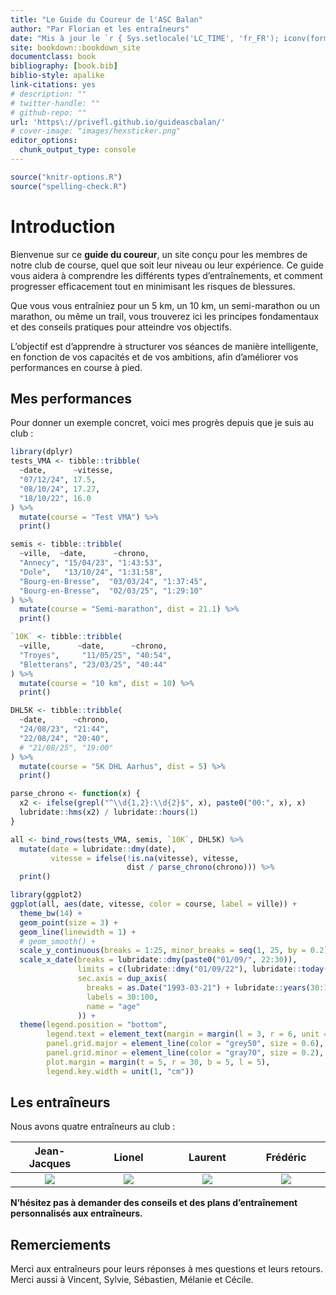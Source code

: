 ```yaml
--- 
title: "Le Guide du Coureur de l'ASC Balan"
author: "Par Florian et les entraîneurs"
date: "Mis à jour le `r { Sys.setlocale('LC_TIME', 'fr_FR'); iconv(format(Sys.Date(), format='%d %B %Y'), from = 'latin1') }`"
site: bookdown::bookdown_site
documentclass: book
bibliography: [book.bib]
biblio-style: apalike
link-citations: yes
# description: ""
# twitter-handle: ""
# github-repo: ""
url: 'https\://privefl.github.io/guideascbalan/'
# cover-image: "images/hexsticker.png"
editor_options: 
  chunk_output_type: console
---
```


```r
source("knitr-options.R")
source("spelling-check.R")
```

# Introduction {-}

Bienvenue sur ce **guide du coureur**, un site conçu pour les membres de notre club de course, quel que soit leur niveau ou leur expérience.
Ce guide vous aidera à comprendre les différents types d'entraînements, et comment progresser efficacement tout en minimisant les risques de blessures.

Que vous vous entraîniez pour un 5 km, un 10 km, un semi-marathon ou un marathon, ou même un trail, 
vous trouverez ici les principes fondamentaux et des conseils pratiques pour atteindre vos objectifs.

L'objectif est d'apprendre à structurer vos séances de manière intelligente,
en fonction de vos capacités et de vos ambitions, afin d'améliorer vos performances en course à pied.


## Mes performances {-}

Pour donner un exemple concret, voici mes progrès depuis que je suis au club :

```r
library(dplyr)
tests_VMA <- tibble::tribble(
  ~date,      ~vitesse, 
  "07/12/24", 17.5,
  "08/10/24", 17.27,
  "18/10/22", 16.0
) %>% 
  mutate(course = "Test VMA") %>% 
  print()

semis <- tibble::tribble(
  ~ville,  ~date,      ~chrono,
  "Annecy", "15/04/23", "1:43:53",
  "Dole",   "13/10/24", "1:31:58",
  "Bourg-en-Bresse",  "03/03/24", "1:37:45",
  "Bourg-en-Bresse",  "02/03/25", "1:29:10"
) %>% 
  mutate(course = "Semi-marathon", dist = 21.1) %>% 
  print()

`10K` <- tibble::tribble(
  ~ville,      ~date,      ~chrono,
  "Troyes",     "11/05/25", "40:54",
  "Bletterans", "23/03/25", "40:44"
) %>% 
  mutate(course = "10 km", dist = 10) %>% 
  print()

DHL5K <- tibble::tribble(
  ~date,      ~chrono,
  "24/08/23", "21:44",
  "22/08/24", "20:40",
  # "21/08/25", "19:00"
) %>% 
  mutate(course = "5K DHL Aarhus", dist = 5) %>% 
  print()

parse_chrono <- function(x) {
  x2 <- ifelse(grepl("^\\d{1,2}:\\d{2}$", x), paste0("00:", x), x)
  lubridate::hms(x2) / lubridate::hours(1)
}

all <- bind_rows(tests_VMA, semis, `10K`, DHL5K) %>% 
  mutate(date = lubridate::dmy(date),
         vitesse = ifelse(!is.na(vitesse), vitesse, 
                          dist / parse_chrono(chrono))) %>% 
  print()
```


```r
library(ggplot2)
ggplot(all, aes(date, vitesse, color = course, label = ville)) +
  theme_bw(14) + 
  geom_point(size = 3) + 
  geom_line(linewidth = 1) +
  # geom_smooth() +
  scale_y_continuous(breaks = 1:25, minor_breaks = seq(1, 25, by = 0.2)) +
  scale_x_date(breaks = lubridate::dmy(paste0("01/09/", 22:30)),
               limits = c(lubridate::dmy("01/09/22"), lubridate::today()),
               sec.axis = dup_axis(
                 breaks = as.Date("1993-03-21") + lubridate::years(30:100),
                 labels = 30:100,
                 name = "age"
               )) +
  theme(legend.position = "bottom",
        legend.text = element_text(margin = margin(l = 3, r = 6, unit = "pt")),
        panel.grid.major = element_line(color = "grey50", size = 0.6),
        panel.grid.minor = element_line(color = "gray70", size = 0.2),
        plot.margin = margin(t = 5, r = 30, b = 5, l = 5),
        legend.key.width = unit(1, "cm"))
```


## Les entraîneurs {-}

Nous avons quatre entraîneurs au club :

Jean-Jacques            |  Lionel                   | Laurent     |  Frédéric
:-------------------------:|:-------------------------:|:-------------------------:|:-------------------------:
![](trombi/jean-jacques_berrard.png) | ![](trombi/lionel_salmon.png) | ![](trombi/laurent_rognard.png) | ![](trombi/frédéric_berlioz.png)

**N'hésitez pas à demander des conseils et des plans d'entraînement personnalisés aux entraîneurs.**


## Remerciements {-}

Merci aux entraîneurs pour leurs réponses à mes questions et leurs retours.
Merci aussi à Vincent, Sylvie, Sébastien, Mélanie et Cécile. 
